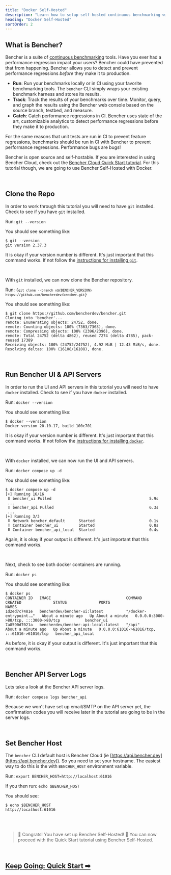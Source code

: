 ```yaml
---
title: "Docker Self-Hosted"
description: "Learn how to setup self-hosted continuous benchmarking with Bencher"
heading: "Docker Self-Hosted"
sortOrder: 2
---
```



## What is Bencher?

Bencher is a suite of [continuous benchmarking](/docs/explanation/continuous-benchmarking/) tools.
Have you ever had a performance regression impact your users?
Bencher could have prevented that from happening.
Bencher allows you to detect and prevent performance regressions _before_ they make it to production.

- **Run**: Run your benchmarks locally or in CI using your favorite benchmarking tools. The `bencher` CLI simply wraps your existing benchmark harness and stores its results.
- **Track**: Track the results of your benchmarks over time. Monitor, query, and graph the results using the Bencher web console based on the source branch, testbed, and measure.
- **Catch**: Catch performance regressions in CI. Bencher uses state of the art, customizable analytics to detect performance regressions before they make it to production.

For the same reasons that unit tests are run in CI to prevent feature regressions, benchmarks should be run in CI with Bencher to prevent performance regressions. Performance bugs are bugs!

Bencher is open source and self-hostable.
If you are interested in using Bencher Cloud, check out the [Bencher Cloud Quick Start tutorial](/docs/tutorial/quick-start/).
For this tutorial though, we are going to use Bencher Self-Hosted with Docker.

<br />

## Clone the Repo

In order to work through this tutorial you will need to have `git` installed.
Check to see if you have `git` installed.

Run: `git --version`

You should see something like:

```
$ git --version
git version 2.37.3
```

It is okay if your version number is different.
It's just important that this command works.
If not follow the [instructions for installing `git`](https://git-scm.com/book/en/v2/Getting-Started-Installing-Git).

<br />

With `git` installed, we can now clone the Bencher repository.

Run: <code>{`git clone --branch v${BENCHER_VERSION} https://github.com/bencherdev/bencher.git`}</code>

You should see something like:

```
$ git clone https://github.com/bencherdev/bencher.git
Cloning into 'bencher'...
remote: Enumerating objects: 24752, done.
remote: Counting objects: 100% (7363/7363), done.
remote: Compressing objects: 100% (2396/2396), done.
remote: Total 24752 (delta 4862), reused 7274 (delta 4785), pack-reused 17389
Receiving objects: 100% (24752/24752), 4.92 MiB | 12.43 MiB/s, done.
Resolving deltas: 100% (16108/16108), done.
```

<br />

## Run Bencher UI & API Servers

In order to run the UI and API servers in this tutorial you will need to have `docker` installed.
Check to see if you have `docker` installed.

Run: `docker --version`

You should see something like:

```
$ docker --version
Docker version 20.10.17, build 100c701
```

It is okay if your version number is different. It's just important that this command works.
If not follow the [instructions for installing `docker`](https://docs.docker.com/get-docker/).

<br />

With `docker` installed, we can now run the UI and API servers.

Run: `docker compose up -d`

You should see something like:

```
$ docker compose up -d
[+] Running 16/16
 ⠿ bencher_ui Pulled                                           5.9s
 ...
 ⠿ bencher_api Pulled                                          6.3s
 ...
[+] Running 3/3
 ⠿ Network bencher_default      Started                        0.1s
 ⠿ Container bencher_ui         Started                        0.8s
 ⠿ Container bencher_api_local  Started                        0.4s
```

Again, it is okay if your output is different. It's just important that this command works.

<br />

Next, check to see both docker containers are running.

Run: `docker ps`

You should see something like:

```
$ docker ps
CONTAINER ID   IMAGE                                 COMMAND                  CREATED              STATUS              PORTS                                           NAMES
1d2ed7c7481e   bencherdev/bencher-ui:latest          "/docker-entrypoint.…"   About a minute ago   Up About a minute   0.0.0.0:3000->80/tcp, :::3000->80/tcp           bencher_ui
7a8590d7021a   bencherdev/bencher-api-local:latest   "/api"                   About a minute ago   Up About a minute   0.0.0.0:61016->61016/tcp, :::61016->61016/tcp   bencher_api_local
```

As before, it is okay if your output is different. It's just important that this command works.


<br />

## Bencher API Server Logs

Lets take a look at the Bencher API server logs.

Run: `docker compose logs bencher_api`

Because we won't have set up email/SMTP on the API server yet,
the confirmation codes you will receive later in the tutorial are going to be in the server logs.

<br />

## Set Bencher Host

The `bencher` CLI default host is Bencher Cloud (ie [https://api.bencher.dev](https://api.bencher.dev)).
So you need to set your hostname. The easiest way to do this is the with `BENCHER_HOST` environment variable.

Run: `export BENCHER_HOST=http://localhost:61016`

If you then run: `echo $BENCHER_HOST`

You should see:

```
$ echo $BENCHER_HOST
http://localhost:61016
```

<br />
<br />

> 🐰 Congrats! You have set up Bencher Self-Hosted! 🎉
> You can now proceed with the Quick Start tutorial using Bencher Self-Hosted.

<br />

<h2><a href="/docs/tutorial/quick-start">Keep Going: Quick Start ➡</a></h2>
